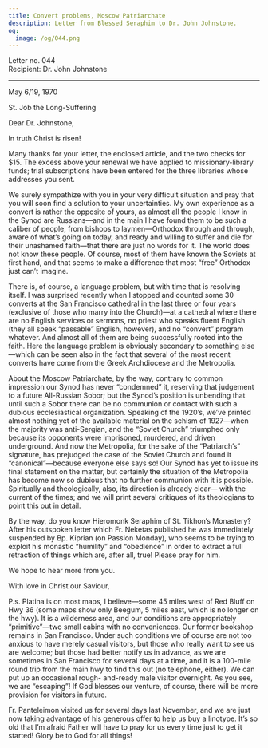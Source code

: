 ```yaml
---
title: Convert problems, Moscow Patriarchate
description: Letter from Blessed Seraphim to Dr. John Johnstone.
og:
  image: /og/044.png
---
```


<div style={{textAlign:'right', fontFamily:'monospace'}}>Letter no. 044</div>
<div style={{textAlign:'left', fontFamily:'monospace'}}>Recipient: Dr. John Johnstone</div>

---

May 6/19, 1970

St. Job the Long-Suffering

Dear Dr. Johnstone,

In truth Christ is risen!

Many thanks for your letter, the enclosed article, and the two checks for $15. The excess above your renewal we have applied to missionary-library funds; trial subscriptions have been entered for the three libraries whose addresses you sent.

We surely sympathize with you in your very difficult situation and pray that you will soon find a solution to your uncertainties. My own experience as a convert is rather the opposite of yours, as almost all the people I know in the Synod are Russians—and in the main I have found them to be such a caliber of people, from bishops to laymen—Orthodox through and through, aware of what’s going on today, and ready and willing to suffer and die for their unashamed faith—that there are just no words for it. The world does not know these people. Of course, most of them have known the Soviets at first hand, and that seems to make a difference that most “free” Orthodox just can’t imagine.

There is, of course, a language problem, but with time that is resolving itself. I was surprised recently when I stopped and counted some 30 converts at the San Francisco cathedral in the last three or four years (exclusive of those who marry into the Church)—at a cathedral where there are no English services or sermons, no priest who speaks fluent English (they all speak “passable” English, however), and no “convert” program whatever. And almost all of them are being successfully rooted into the faith. Here the language problem is obviously secondary to something else—which can be seen also in the fact that several of the most recent converts have come from the Greek Archdiocese and the Metropolia.

About the Moscow Patriarchate, by the way, contrary to common impression our Synod has never “condemned” it, reserving that judgement to a future All-Russian Sobor; but the Synod’s position is unbending that until such a Sobor there can be no communion or contact with such a dubious ecclesiastical organization. Speaking of the 1920’s, we’ve printed almost nothing yet of the available material on the schism of 1927—when the majority was anti-Sergian, and the “Soviet Church” triumphed only because its opponents were imprisoned, murdered, and driven underground. And now the Metropolia, for the sake of the “Patriarch’s” signature, has prejudged the case of the Soviet Church and found it “canonical”—because everyone else says so! Our Synod has yet to issue its final statement on the matter, but certainly the situation of the Metropolia has become now so dubious that no further communion with it is possible. Spiritually and theologically, also, its direction is already clear— with the current of the times; and we will print several critiques of its theologians to point this out in detail.

By the way, do you know Hieromonk Seraphim of St. Tikhon’s Monastery? After his outspoken letter which Fr. Neketas published he was immediately suspended by Bp. Kiprian (on Passion Monday), who seems to be trying to exploit his monastic “humility” and “obedience” in order to extract a full retraction of things which are, after all, true! Please pray for him.

We hope to hear more from you.

With love in Christ our Saviour,

P.s. Platina is on most maps, I believe—some 45 miles west of Red Bluff on Hwy 36 (some maps show only Beegum, 5 miles east, which is no longer on the hwy). It is a wilderness area, and our conditions are appropriately “primitive”—two small cabins with no conveniences. Our former bookshop remains in San Francisco. Under such conditions we of course are not too anxious to have merely casual visitors, but those who really want to see us are welcome; but those had better notify us in advance, as we are sometimes in San Francisco for several days at a time, and it is a 100-mile round trip from the main hwy to find this out (no telephone, either). We can put up an occasional rough- and-ready male visitor overnight. As you see, we are “escaping”! If God blesses our venture, of course, there will be more provision for visitors in future.

Fr. Panteleimon visited us for several days last November, and we are just now taking advantage of his generous offer to help us buy a linotype. It’s so old that I’m afraid Father will have to pray for us every time just to get it started! Glory be to God for all things!
